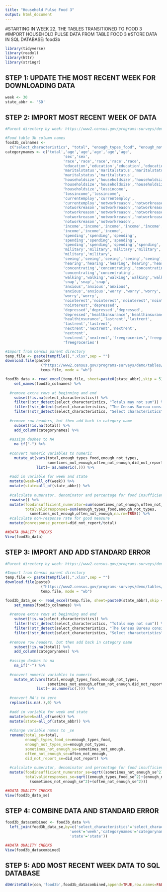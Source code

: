 ```yaml
---
title: "Household Pulse Food 3"
output: html_document
---
```


#STARTING IN WEEK 22, THE TABLES TRANSITIONED TO FOOD 3
#IMPORT HOUSEHOLD PULSE DATA FROM TABLE FOOD 3
#STORE DATA IN SQL DATABASE: food3b


```r
library(tidyverse)
library(readxl)
library(httr)
library(stringr)
```

## STEP 1: UPDATE THE MOST RECENT WEEK FOR DOWNLOADING DATA
```r
week <- 30
state_abbr <- 'SD'
```

## STEP 2: IMPORT MOST RECENT WEEK OF DATA
```r
#Parent directory by week: https://www2.census.gov/programs-surveys/demo/tables/hhp/2021/

#Food table 3b column names
food3b_colnames <-
  c("select_characteristics", "total", "enough_types_food", "enough_not_types", "sometimes_not_enough", "often_not_enough", "did_not_report")
categorynames <- c('total','age','age','age','age','age',
                          'sex','sex',
                          'race','race','race','race','race',
                          'education','education','education','education',
                          'maritalstatus','maritalstatus','maritalstatus',
                          'maritalstatus','maritalstatus',
                          'householdsize','householdsize','householdsize',
                          'householdsize','householdsize','householdsize',
                          'householdsize','lossincome',
                          'lossincome','lossincome',
                          'currentemploy','currentemploy',
                          'currentemploy','notworkreason','notworkreason',
                          'notworkreason','notworkreason','notworkreason',
                          'notworkreason','notworkreason','notworkreason',
                          'notworkreason','notworkreason','notworkreason',
                          'notworkreason','notworkreason',
                          'income','income','income','income','income','income',
                          'income','income','income',
                          'spending','spending','spending',
                          'spending','spending','spending',
                          'spending','spending','spending','spending',
                          'military','military','military','military',
                          'military','military',
                          'seeing','seeing','seeing','seeing','seeing',
                          'hearing','hearing','hearing','hearing','hearing',
                          'concentrating','concentrating','concentrating',
                          'concentrating','concentrating',
                          'walking','walking','walking','walking','walking',
                          'snap','snap','snap',
                          'anxious','anxious','anxious',
                          'anxious','anxious','worry','worry','worry',
                          'worry','worry',
                          'nointerest','nointerest','nointerest','nointerest',
                          'nointerest','depressed',
                          'depressed','depressed','depressed',
                          'depressed','healthinsurance','healthinsurance',
                          'healthinsurance','lastrent','lastrent',
                          'lastrent','lastrent',
                          'nextrent','nextrent','nextrent',
                          'nextrent',
                          'nextrent','nextrent','freegroceries','freegroceries',
                          'freegroceries')

#Import from Census parent directory
temp.file <- paste(tempfile(),".xlsx",sep = "")
download.file(paste0
                ("https://www2.census.gov/programs-surveys/demo/tables/hhp/2021/wk",week,"/food3_week",week,".xlsx"), 
                temp.file, mode = "wb")

food3b_data <- read_excel(temp.file, sheet=paste0(state_abbr),skip = 5) %>%
    set_names(food3b_colnames) %>%
  
  #remove extra rows at beginning and end
    subset(!is.na(select_characteristics)) %>%
    filter(!str_detect(select_characteristics, "Totals may not sum")) %>%
    filter(!str_detect(select_characteristics, "The Census Bureau considers")) %>%
    filter(!str_detect(select_characteristics, "Select characteristics")) %>%
  
  #remove row headers, but then add back in category name
    subset(!is.na(total)) %>%
    add_column(categorynames) %>%
  
  #assign dashes to NA
    na_if("-") %>%
  
  #convert numeric variables to numeric
    mutate_at(vars(total,enough_types_food,enough_not_types,
                   sometimes_not_enough,often_not_enough,did_not_report),
              list(~ as.numeric(.))) %>%
  
  #add in variable for week and state
  mutate(week=all_of(week)) %>%
  mutate(state=all_of(state_abbr)) %>%
  
  #calculate numerator, denominator and percentage for food insufficient = (sometimes+often)/(valid responses) %>%
  rowwise() %>%
  mutate(foodinsufficient_numerator=sum(sometimes_not_enough,often_not_enough,na.rm=TRUE),
         totalvalidresponses=sum(enough_types_food,enough_not_types,
           sometimes_not_enough,often_not_enough,na.rm=TRUE)) %>%
  #calculate non-response rate for good measure
  mutate(nonresponse_percent=did_not_report/total)

##DATA QUALITY CHECKS
View(food3b_data)

```

## STEP 3: IMPORT AND ADD STANDARD ERROR
```r
#Parent directory by week: https://www2.census.gov/programs-surveys/demo/tables/hhp/2021/

#Import from Census parent directory
temp.file <- paste(tempfile(),".xlsx",sep = "")
download.file(paste0
                ("https://www2.census.gov/programs-surveys/demo/tables/hhp/2021/wk",week,"/food3_se_week",week,".xlsx"), 
                temp.file, mode = "wb")

food3b_data_se <- read_excel(temp.file, sheet=paste0(state_abbr),skip = 5) %>%
    set_names(food3b_colnames) %>%
  
  #remove extra rows at beginning and end
    subset(!is.na(select_characteristics)) %>%
    filter(!str_detect(select_characteristics, "Totals may not sum")) %>%
    filter(!str_detect(select_characteristics, "The Census Bureau considers")) %>%
    filter(!str_detect(select_characteristics, "Select characteristics")) %>%
  
  #remove row headers, but then add back in category name
    subset(!is.na(total)) %>%
    add_column(categorynames) %>%
  
  #assign dashes to na
    na_if("-") %>%
  
  #convert numeric variables to numeric
    mutate_at(vars(total,enough_types_food,enough_not_types,
                   sometimes_not_enough,often_not_enough,did_not_report),
              list(~ as.numeric(.))) %>%
  
  #convert NA's to zero
  replace(is.na(.),0) %>%
  
  #add in variable for week and state
  mutate(week=all_of(week)) %>%
  mutate(state=all_of(state_abbr)) %>%
  
  #change variable names to _se
  rename(total_se=total,
         enough_types_food_se=enough_types_food,
         enough_not_types_se=enough_not_types,
         sometimes_not_enough_se=sometimes_not_enough,
         often_not_enough_se=often_not_enough,
         did_not_report_se=did_not_report) %>%
  
  #calculate numerator, denominator and percentage for food insufficient = (sometimes+often)/(valid responses)
  mutate(foodinsufficient_numerator_se=sqrt((sometimes_not_enough_se^2)+(often_not_enough_se^2)),
         totalvalidresponses_se=sqrt((enough_types_food_se^2)+(enough_not_types_se^2)+
           (sometimes_not_enough_se^2)+(often_not_enough_se^2))) 

##DATA QUALITY CHECKS
View(food3b_data_se)

```

## STEP 4: COMBINE DATA AND STANDARD ERROR
```r
food3b_datacombined <- food3b_data %>%
  left_join(food3b_data_se,by=c('select_characteristics'='select_characteristics',
                             'week'='week','categorynames'='categorynames',
                             'state'='state'))

##DATA QUALITY CHECKS
View(food3b_datacombined)
```

## STEP 5: ADD MOST RECENT WEEK DATA TO SQL DATABASE
```r
dbWriteTable(con,'food3b',food3b_datacombined,append=TRUE,row.names=FALSE)
```

